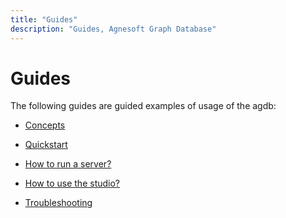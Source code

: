 ```yaml
---
title: "Guides"
description: "Guides, Agnesoft Graph Database"
---
```


# Guides

The following guides are guided examples of usage of the agdb:

-   [Concepts](/docs/guides/concepts)

-   [Quickstart](/docs/guides/quickstart)

-   [How to run a server?](/docs/guides/how-to-run-server)

-   [How to use the studio?](/docs/guides/how-to-use-studio)

-   [Troubleshooting](/docs/guides/troubleshooting)
